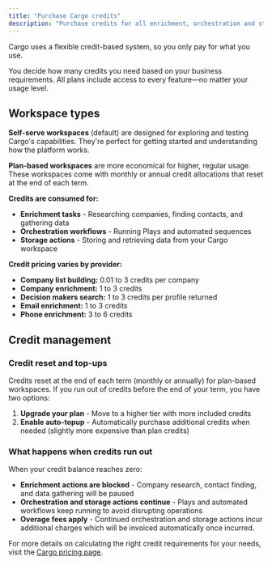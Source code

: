 ```yaml
---
title: "Purchase Cargo credits"
description: "Purchase credits for all enrichment, orchestration and storage actions on Cargo"
---
```


Cargo uses a flexible credit-based system, so you only pay for what you use.

You decide how many credits you need based on your business requirements. All plans include access to every feature—no matter your usage level.

## Workspace types

**Self-serve workspaces** (default) are designed for exploring and testing Cargo's capabilities. They're perfect for getting started and understanding how the platform works.

**Plan-based workspaces** are more economical for higher, regular usage. These workspaces come with monthly or annual credit allocations that reset at the end of each term.

**Credits are consumed for:**

- **Enrichment tasks** - Researching companies, finding contacts, and gathering data
- **Orchestration workflows** - Running Plays and automated sequences
- **Storage actions** - Storing and retrieving data from your Cargo workspace

**Credit pricing varies by provider:**

- **Company list building:** 0.01 to 3 credits per company
- **Company enrichment:** 1 to 3 credits
- **Decision makers search:** 1 to 3 credits per profile returned
- **Email enrichment:** 1 to 3 credits
- **Phone enrichment:** 3 to 6 credits

## Credit management

### Credit reset and top-ups

Credits reset at the end of each term (monthly or annually) for plan-based workspaces. If you run out of credits before the end of your term, you have two options:

1. **Upgrade your plan** - Move to a higher tier with more included credits
2. **Enable auto-topup** - Automatically purchase additional credits when needed (slightly more expensive than plan credits)

### What happens when credits run out

When your credit balance reaches zero:

- **Enrichment actions are blocked** - Company research, contact finding, and data gathering will be paused
- **Orchestration and storage actions continue** - Plays and automated workflows keep running to avoid disrupting operations
- **Overage fees apply** - Continued orchestration and storage actions incur additional charges which will be invoiced automatically once incurred.

For more details on calculating the right credit requirements for your needs, visit the [Cargo pricing page](https://www.getcargo.ai/pricing).
